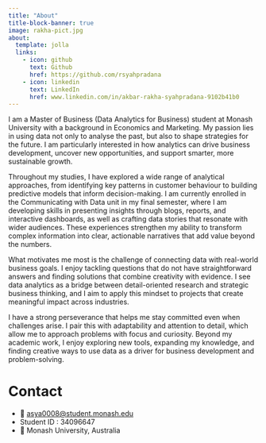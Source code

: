 ```yaml
---
title: "About"
title-block-banner: true
image: rakha-pict.jpg
about:
  template: jolla
  links:
    - icon: github
      text: Github
      href: https://github.com/rsyahpradana
    - icon: linkedin
      text: LinkedIn
      href: www.linkedin.com/in/akbar-rakha-syahpradana-9102b41b0
---
```


I am a Master of Business (Data Analytics for Business) student at Monash University with a background in Economics and Marketing.
My passion lies in using data not only to analyse the past, but also to shape strategies for the future.
I am particularly interested in how analytics can drive business development, uncover new opportunities, and support smarter, more sustainable growth.

Throughout my studies, I have explored a wide range of analytical approaches, from identifying key patterns in customer behaviour to building predictive models that inform decision-making.
I am currently enrolled in the Communicating with Data unit in my final semester, where I am developing skills in presenting insights through blogs, reports, and interactive dashboards, as well as crafting data stories that resonate with wider audiences.
These experiences strengthen my ability to transform complex information into clear, actionable narratives that add value beyond the numbers.

What motivates me most is the challenge of connecting data with real-world business goals.
I enjoy tackling questions that do not have straightforward answers and finding solutions that combine creativity with evidence.
I see data analytics as a bridge between detail-oriented research and strategic business thinking, and I aim to apply this mindset to projects that create meaningful impact across industries.

I have a strong perseverance that helps me stay committed even when challenges arise.
I pair this with adaptability and attention to detail, which allow me to approach problems with focus and curiosity.
Beyond my academic work, I enjoy exploring new tools, expanding my knowledge, and finding creative ways to use data as a driver for business development and problem-solving.

# Contact

- 📧 [asya0008@student.monash.edu](mailto:asya0008@student.monash.edu)
- Student ID : 34096647
- 📍 Monash University, Australia
